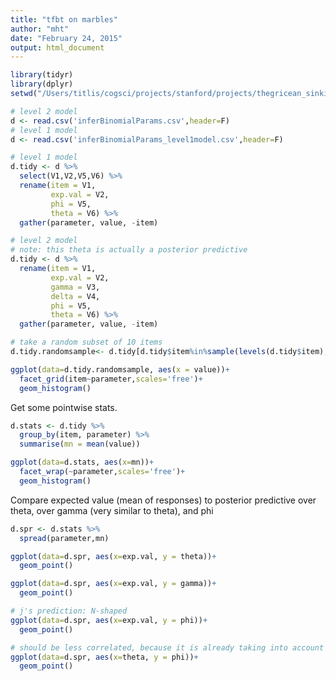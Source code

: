 ```yaml
---
title: "tfbt on marbles"
author: "mht"
date: "February 24, 2015"
output: html_document
---
```


```r
library(tidyr)
library(dplyr)
setwd("/Users/titlis/cogsci/projects/stanford/projects/thegricean_sinking-marbles/bayesian_data_analysis/")

# level 2 model
d <- read.csv('inferBinomialParams.csv',header=F)
# level 1 model
d <- read.csv('inferBinomialParams_level1model.csv',header=F)

# level 1 model
d.tidy <- d %>% 
  select(V1,V2,V5,V6) %>%
  rename(item = V1,
         exp.val = V2,
         phi = V5,
         theta = V6) %>%
  gather(parameter, value, -item)

# level 2 model
# note: this theta is actually a posterior predictive
d.tidy <- d %>% 
  rename(item = V1,
         exp.val = V2,
         gamma = V3,
         delta = V4,
         phi = V5,
         theta = V6) %>%
  gather(parameter, value, -item)

# take a random subset of 10 items
d.tidy.randomsample<- d.tidy[d.tidy$item%in%sample(levels(d.tidy$item),10),]

ggplot(data=d.tidy.randomsample, aes(x = value))+
  facet_grid(item~parameter,scales='free')+
  geom_histogram()
```

Get some pointwise stats.

```r

d.stats <- d.tidy %>%
  group_by(item, parameter) %>%
  summarise(mn = mean(value))

ggplot(data=d.stats, aes(x=mn))+
  facet_wrap(~parameter,scales='free')+
  geom_histogram()

```

Compare expected value (mean of responses) to posterior predictive over theta, over gamma (very similar to theta), and phi

```r

d.spr <- d.stats %>%
  spread(parameter,mn)

ggplot(data=d.spr, aes(x=exp.val, y = theta))+
  geom_point()

ggplot(data=d.spr, aes(x=exp.val, y = gamma))+
  geom_point()

# j's prediction: N-shaped
ggplot(data=d.spr, aes(x=exp.val, y = phi))+
  geom_point()

# should be less correlated, because it is already taking into account guessing
ggplot(data=d.spr, aes(x=theta, y = phi))+
  geom_point()

```
